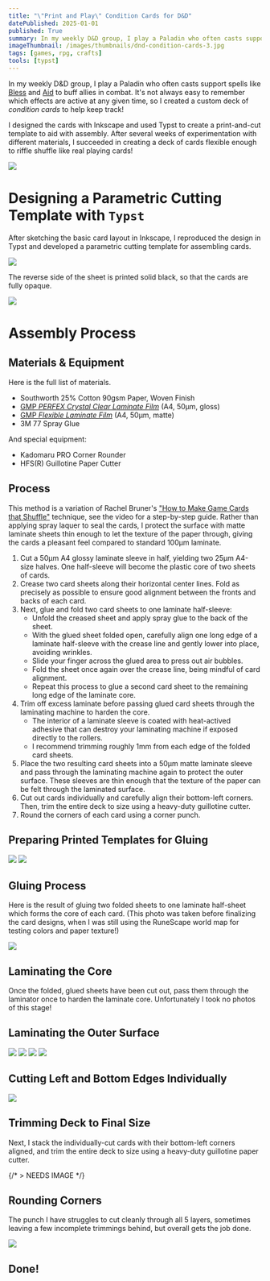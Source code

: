 ```yaml
---
title: "\"Print and Play\" Condition Cards for D&D"
datePublished: 2025-01-01
published: True
summary: In my weekly D&D group, I play a Paladin who often casts support spells to buff allies in combat.  It's not always easy to remember which effects are active at any given time, so I created a custom deck of _condition cards_ to help keep track!
imageThumbnail: /images/thumbnails/dnd-condition-cards-3.jpg
tags: [games, rpg, crafts]
tools: [typst]
---
```


In my weekly D&D group, I play a Paladin who often casts support spells like [Bless](https://roll20.net/compendium/dnd5e/Bless#content) and [Aid](https://roll20.net/compendium/dnd5e/Aid#content) to buff allies in combat.  It's not always easy to remember which effects are active at any given time, so I created a custom deck of _condition cards_ to help keep track!

I designed the cards with Inkscape and used Typst to create a print-and-cut template to aid with assembly.  After several weeks of experimentation with different materials, I succeeded in creating a deck of cards flexible enough to riffle shuffle like real playing cards!

![](./dnd-condition-cards/cards-spread-5.JPG)

# Designing a Parametric Cutting Template with `Typst`

After sketching the basic card layout in Inkscape, I reproduced the design in Typst and developed a parametric cutting template for assembling cards.

![](./dnd-condition-cards/condition-card-01.svg)

The reverse side of the sheet is printed solid black, so that the cards are fully opaque.

![](./dnd-condition-cards/condition-card-02.svg)

# Assembly Process

## Materials & Equipment

Here is the full list of materials.

* Southworth 25% Cotton 90gsm Paper, Woven Finish
* [GMP *PERFEX Crystal Clear Laminate Film*](https://www.amazon.co.jp/-/en/Flexible-Laminate-Film-Sheer-Micron/dp/B01HE7PI9O) (A4, 50μm, gloss)
* [GMP *Flexible Laminate Film*](https://www.amazon.co.jp/-/en/Flexible-Laminate-Sheer-Micron-Brushed/dp/B079HG676B) (A4, 50μm, matte)
* 3M 77 Spray Glue

And special equipment:

* Kadomaru PRO Corner Rounder
* HFS(R) Guillotine Paper Cutter

## Process

This method is a variation of Rachel Bruner's ["How to Make Game Cards that Shuffle"](ttps://www.youtube.com/watch?v=DgNJmAkO1_M) technique, see the video for a step-by-step guide.  Rather than applying spray laquer to seal the cards, I protect the surface with matte laminate sheets thin enough to let the texture of the paper through, giving the cards a pleasant feel compared to standard 100μm laminate.

1. Cut a 50μm A4 glossy laminate sleeve in half, yielding two 25μm A4-size halves.  One half-sleeve will become the plastic core of two sheets of cards.
2. Crease two card sheets along their horizontal center lines.  Fold as precisely as possible to ensure good alignment between the fronts and backs of each card.
3. Next, glue and fold two card sheets to one laminate half-sleeve:
   * Unfold the creased sheet and apply spray glue to the back of the sheet.
   * With the glued sheet folded open, carefully align one long edge of a laminate half-sleeve with the crease line and gently lower into place, avoiding wrinkles.
   * Slide your finger across the glued area to press out air bubbles.
   * Fold the sheet once again over the crease line, being mindful of card alignment.
   * Repeat this process to glue a second card sheet to the remaining long edge of the laminate core.
4. Trim off excess laminate before passing glued card sheets through the laminating machine to harden the core.
   * The interior of a laminate sleeve is coated with heat-actived adhesive that can destroy your laminating machine if exposed directly to the rollers.  
   * I recommend trimming roughly 1mm from each edge of the folded card sheets.
5. Place the two resulting card sheets into a 50μm matte laminate sleeve and pass through the laminating machine again to protect the outer surface.  These sleeves are thin enough that the texture of the paper can be felt through the laminated surface.
6. Cut out cards individually and carefully align their bottom-left corners.  Then, trim the entire deck to size using a heavy-duty guillotine cutter.
7. Round the corners of each card using a corner punch.

## Preparing Printed Templates for Gluing

![](./dnd-condition-cards/assembly-crease-process.png)
![](./dnd-condition-cards/assembly-crease-guides-closeup.png)

## Gluing Process

Here is the result of gluing two folded sheets to one laminate half-sheet which forms the core of each card.  (This photo was taken before finalizing the card designs, when I was still using the RuneScape world map for testing colors and paper texture!)

![](./dnd-condition-cards/assembly-after-gluing-2.jpg)

## Laminating the Core

Once the folded, glued sheets have been cut out, pass them through the laminator once to harden the laminate core.  Unfortunately I took no photos of this stage!

## Laminating the Outer Surface

![](./dnd-condition-cards/assembly-outer-laminate-sheet.jpg)
![](./dnd-condition-cards/assembly-outer-laminate-inprogress.png)
![](./dnd-condition-cards/assembly-outer-laminate-fronts.png)
![](./dnd-condition-cards/assembly-outer-laminate-backs.png)

## Cutting Left and Bottom Edges Individually

![](./dnd-condition-cards/assembly-corner-align-before-cut-2.png)

## Trimming Deck to Final Size

Next, I stack the individually-cut cards with their bottom-left corners aligned, and trim the entire deck to size using a heavy-duty guillotine paper cutter.

{/* > NEEDS IMAGE */}

## Rounding Corners

The punch I have struggles to cut cleanly through all 5 layers, sometimes leaving a few incomplete trimmings behind, but overall gets the job done.

![](./dnd-condition-cards/assembly-corners-1.png)

## Done!

